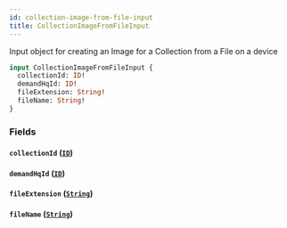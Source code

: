 ```yaml
---
id: collection-image-from-file-input
title: CollectionImageFromFileInput
---
```



Input object for creating an Image for a Collection from a File on a device


```graphql
input CollectionImageFromFileInput {
  collectionId: ID!
  demandHqId: ID!
  fileExtension: String!
  fileName: String!
}
```


### Fields

#### `collectionId` ([`ID`](/developers/demandhq-apis/demand-api/graphql/reference/scalars/id))




#### `demandHqId` ([`ID`](/developers/demandhq-apis/demand-api/graphql/reference/scalars/id))




#### `fileExtension` ([`String`](/developers/demandhq-apis/demand-api/graphql/reference/scalars/string))




#### `fileName` ([`String`](/developers/demandhq-apis/demand-api/graphql/reference/scalars/string))






